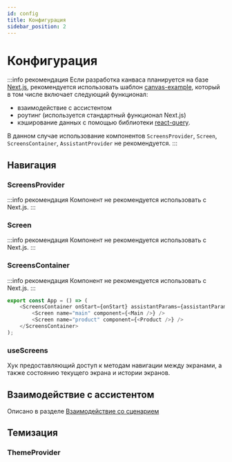 ```yaml
---
id: config
title: Конфигурация
sidebar_position: 2
---
```



# Конфигурация

:::info рекомендация
Если разработка канваса планируется на базе [Next.js](https://nextjs.org/), рекомендуется использовать шаблон [canvas-example](https://github.com/salute-developers/canvas-example), который в том числе включает следующий функционал:
- взаимодействие с ассистентом
- роутинг (используется стандартный функционал Next.js)
- кэширование данных с помощью библиотеки [react-query](https://react-query-v3.tanstack.com/).

В данном случае использование компонентов `ScreensProvider`, `Screen`, `ScreensContainer`, `AssistantProvider` не рекомендуется.
:::

## Навигация

### ScreensProvider

:::info рекомендация
Компонент не рекомендуется использовать с Next.js.
:::

<Description name="ScreensProvider" />
<PropsTable name="ScreensProvider" />

### Screen

:::info рекомендация
Компонент не рекомендуется использовать с Next.js.
:::

<Description name="Screen" />
<PropsTable name="Screen" />

### ScreensContainer

:::info рекомендация
Компонент не рекомендуется использовать с Next.js.
:::

<Description name="ScreensContainer" />
<PropsTable name="ScreensContainer" />

```ts
export const App = () => (
    <ScreensContainer onStart={onStart} assistantParams={assistantParams} onPopState={onStart}>
        <Screen name="main" component={<Main />} />
        <Screen name="product" component={<Product />} />
    </ScreensContainer>
);
```

### useScreens
Хук предоставляющий доступ к методам навигации между экранами, а также состоянию текущего экрана и истории экранов.



## Взаимодействие с ассистентом
Описано в разделе [Взаимодействие со сценарием](./scenario)

## Темизация
### ThemeProvider
<Description name="ThemeProvider" />
<PropsTable name="ThemeProvider" />
